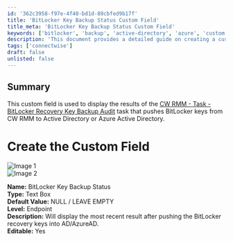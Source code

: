 ```yaml
---
id: '362c3958-f97e-4f40-bd1d-89cbfed9b17f'
title: 'BitLocker Key Backup Status Custom Field'
title_meta: 'BitLocker Key Backup Status Custom Field'
keywords: ['bitlocker', 'backup', 'active-directory', 'azure', 'custom', 'field']
description: 'This document provides a detailed guide on creating a custom field for displaying the results of the BitLocker Recovery Key Backup Audit task in ConnectWise RMM. It includes step-by-step instructions and visual aids for setting up the custom field to track the status of BitLocker key backups in Active Directory or Azure Active Directory.'
tags: ['connectwise']
draft: false
unlisted: false
---
```

## Summary

This custom field is used to display the results of the [CW RMM - Task - BitLocker Recovery Key Backup Audit](https://proval.itglue.com/DOC-5078775-12881400) task that pushes BitLocker keys from CW RMM to Active Directory or Azure Active Directory.

# Create the Custom Field

![Image 1](../../../static/img/BitLocker-Key-Backup-Status/image_1.png)  
![Image 2](../../../static/img/BitLocker-Key-Backup-Status/image_2.png)  

**Name:** BitLocker Key Backup Status  
**Type:** Text Box  
**Default Value:** NULL / LEAVE EMPTY  
**Level:** Endpoint  
**Description:** Will display the most recent result after pushing the BitLocker recovery keys into AD/AzureAD.  
**Editable:** Yes  











